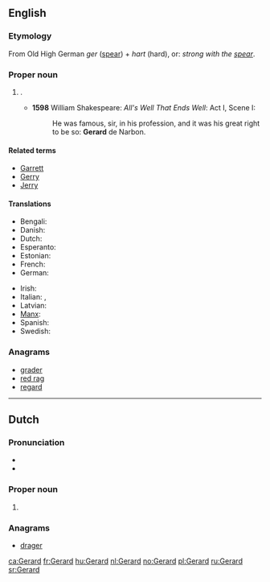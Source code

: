 {{also|Gérard}}
==English==

===Etymology===
From Old High German ''ger'' ([[spear]]) + ''hart'' (hard), or: ''strong with the [[spear]]''.

===Proper noun===
{{en-proper noun}}

# {{given name|male|from=Germanic}}.
#* '''1598''' William Shakespeare: ''All's Well That Ends Well'': Act I, Scene I:
#*: He was famous, sir, in his profession, and it  was his great right to be so: '''Gerard''' de Narbon.

====Related terms====
* [[Garrett]]
* [[Gerry]]
* [[Jerry]]

====Translations====
{{trans-top|male given name}}
* Bengali: {{t|bn|জেরার্ড}}
* Danish: {{t-|da|Gerhard}}
* Dutch: {{t+|nl|Gerard|m}}
* Esperanto: {{t|eo|Gerardo}}
* Estonian: {{t-|et|Kert}}
* French: {{t+|fr|Gérard}}
* German: {{t+|de|Gerhard}}
{{trans-mid}}
* Irish: {{t+|ga|Gearóid}}
* Italian: {{t+|it|Gerardo|m}}, {{t-|it|Gherardo|m}}
* Latvian: {{t-|lv|Ģirts|m}}
* [[Manx]]: {{t|gv|Gerrard|m}}
* Spanish: {{t|es|Gerardo|m}}
* Swedish: {{t+|sv|Gerhard}}
{{trans-bottom}}

===Anagrams===
* [[grader#English|grader]]
* [[red rag#English|red rag]]
* [[regard#English|regard]]

----

==Dutch==

===Pronunciation===
* {{SAMPA|/GI"rArt/}}
* {{audio|Nl-Gerard.ogg|Audio}}

===Proper noun===
{{head|nl|proper noun}}

# {{given name|male|lang=nl}}

===Anagrams===
* [[drager#Dutch|drager]]

[[ca:Gerard]]
[[fr:Gerard]]
[[hu:Gerard]]
[[nl:Gerard]]
[[no:Gerard]]
[[pl:Gerard]]
[[ru:Gerard]]
[[sr:Gerard]]